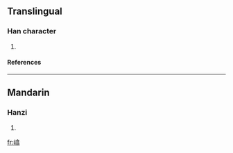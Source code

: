 ==Translingual==
===Han character===
{{Han char|rn=46|rad=山|as=12|sn=15|four=|canj=山人口一 (UORM)}}
# {{defn|Han|sort=山12}}
====References====
{{Han ref|kx=0319.420|dkj=08474|hdz=10798.130|uh=5D96|ud=23958}}
----
==Mandarin==
===Hanzi===
{{cmn-hanzi|pin=[[yǎn]] (yan3)|wg=yen<sup>3</sup>}}
# {{defn|Mandarin}}

[[fr:嶖]]